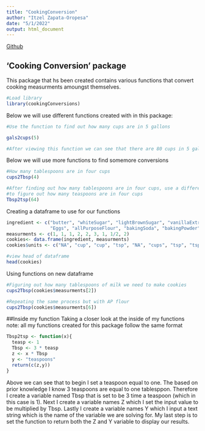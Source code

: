 ```yaml
---
title: "CookingConversion"
author: "Itzel Zapata-Oropesa"
date: "5/1/2022"
output: html_document
---
```

[Github](https://github.com/ItzelZapata-Oropesa/FinalProject_CreatingAPackage)

## 'Cooking Conversion' package

This package that hs been created contains various functions that convert
cooking measurments amoungst themselves.

```r
#Load library
library(cookingConversions)

```

Below we will use different functions created with in this package:

```r
#Use the function to find out how many cups are in 5 gallons

gals2cups(5)

#After viewing this function we can see that there are 80 cups in 5 gallons
```

Below we will use more functions to find somemore conversions

```r
#How many tablespoons are in four cups
cups2Tbsp(4)

#After finding out how many tablespoons are in four cups, use a different 
#to figure out how many teaspoons are in four cups
Tbsp2tsp(64)

```
Creating a dataframe to use for our functions


```r
ingredient <- c("butter", "whiteSugar", "lightBrownSugar", "vanillaExtract", 
                "Eggs", "allPurposeFlour", "bakingSoda", "bakingPowder", "chocoChips")
measurments <- c(1, 1, 1, 2, 2, 3, 1, 1/2, 2)
cookies<- data.frame(ingredient, measurments)
cookies$units <- c("NA", "cup", "cup", "tsp", "NA", "cups", "tsp", "tsp", "cups")

#view head of dataframe
head(cookies)

```
Using functions on new dataframe

```r
#Figuring out how many tablespoons of milk we need to make cookies
cups2Tbsp(cookies$measurments[2])

#Repeating the same process but with AP flour
cups2Tbsp(cookies$measurments[6])
```

  ##Inside my function
Taking a closer look at the inside of my functions
note: all my functions created for this package follow the same format
```r
Tbsp2tsp <- function(x){
  teasp <- 1
  Tbsp <- 3 * teasp
  z <- x * Tbsp
  y <- "teaspoons"
  return(c(z,y))
}
```

Above we can see that to begin I set a teaspoon equal to one. The based on prior
knowledge I know 3 teaspoons are equal to one tablesppon. Therefore I create a 
variable named Tbsp that is set to be 3 time a teaspoon (which in this case is
1). Next I create a variable names Z which I set the input value to be
multiplied by Tbsp. Lastly I create a variable names Y which I input a text
string which is the name of the variable we are solving for. My last step is
to set the function to return both the Z and Y variable to display our results.
